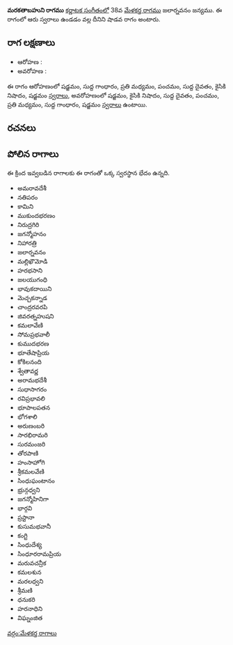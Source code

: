 {{Infobox ragam
	| name          	= మరకతాబహుని
	| synonym	    	= 
	| mela          	= 
	| chakra        	= 
	| janaka        	= 
	| type          	= శాడవ
	| arohanam      	= {{svaraC|S|G1|M2|P|D1|N2|S'}} 
	| avarohanam    	= {{svaraC|S'|N2|D1|P|M2|G1|S}}
	| jeeva         	=
	| chhaya        	=
	| nyasa         	=
	| vishesha      	= 
	| equivalent  		= 
}}
{{కర్ణాటక సంగీత రాగాలు}}
'''మరకతాబహుని రాగము''' [[కర్ణాటక సంగీతం]]లో 38వ [[మేళకర్త రాగము]] జలార్నవనం జన్యము.  ఈ రాగంలో ఆరు స్వరాలు ఉండడం వల్ల దీనిని షాడవ రాగం అంటారు.


==రాగ లక్షణాలు==


* ఆరోహణ : {{svaraC|S|G1|M2|P|D1|N2|S'}} 
* అవరోహణ : {{svaraC|S'|N2|D1|P|M2|G1|S}}

ఈ రాగం ఆరోహణంలో షడ్జమం, సుద్ద గాంధారం, ప్రతి మధ్యమం, పంచమం, సుద్ద దైవతం, కైసికి నిషాదం, షడ్జమం [[స్వరాలు]], అవరోహణంలో షడ్జమం, కైసికి నిషాదం, సుద్ద దైవతం, పంచమం, ప్రతి మధ్యమం, సుద్ద గాంధారం, షడ్జమం [[స్వరాలు]] ఉంటాయి.

==రచనలు==



==పోలిన రాగాలు==
ఈ క్రింద ఇవ్వబడిన రాగాలకు ఈ రాగంతో ఒక్క స్వరస్థాన భేదం ఉన్నది.
* అమరావదేశీ
* నతిపరం
* కామిని
* ముకుందభరణం
* నిరుద్రగిరి
* జగన్మోహనం
* నిహారత్రి
* జలార్నవనం
* మల్లిఖౌమోడి
* హరభసాని
* జలయుగంధి
* భావుకదాయిని
* మెచ్చకన్నాడ
* చాంద్రరవరపి
* జివరత్నహుషని
* కమలావేణి
* సోమప్రభవాలీ
* కుముదభరణ
* భూతేషాప్రియ
* కోకిలనంది
* శ్వేతావర్ణ
* అరామభదేశీ
* సుధాసాగరం
* రవిప్రభావలి
* భూపాలపతన
* భోగశాలి
* అరుణంబరి
* సారభిరామరి
* సురమంజరి
* తోరపాణి
* హంసాహోగి
* శ్రీకమలవేణి
* సింధుఘంటానం
* భ్రున్గధ్వని
* జగన్మోహినిగా
* భార్గవి
* ప్రస్టానా
* కుసుమభవానీ
* కంగ్టి
* సింధుదేశ్య
* సింధూరరామప్రియ
* మరువచన్రీక
* కమలశున
* మరలధ్వని
* శ్రీమణి
* ధనుకరి
* హరనాధిని
* విఘ్నంజిత



[[వర్గం:మేళకర్త రాగాలు]]